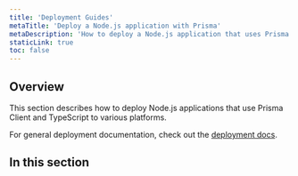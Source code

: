 ```yaml
---
title: 'Deployment Guides'
metaTitle: 'Deploy a Node.js application with Prisma'
metaDescription: 'How to deploy a Node.js application that uses Prisma Client and TypeScript to various cloud platforms.'
staticLink: true
toc: false
---
```


## Overview

This section describes how to deploy Node.js applications that use Prisma Client and TypeScript to various platforms.

For general deployment documentation, check out the [deployment docs](/concepts/components/prisma-client/deployment).

## In this section

<Subsections />
